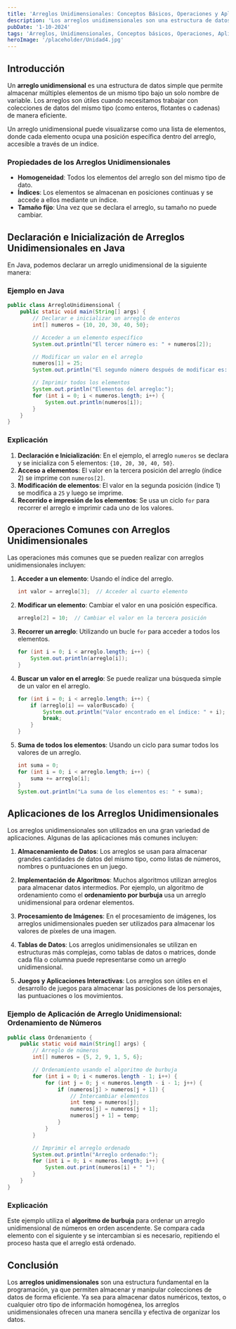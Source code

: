 ---
title: 'Arreglos Unidimensionales: Conceptos Básicos, Operaciones y Aplicaciones'
description: 'Los arreglos unidimensionales son una estructura de datos fundamental que permite almacenar múltiples elementos del mismo tipo. Aquí se explican los conceptos básicos, operaciones y aplicaciones.'
pubDate: '1-10-2024'
tags: 'Arreglos, Unidimensionales, Conceptos básicos, Operaciones, Aplicaciones, Programación, Java'
heroImage: '/placeholder/Unidad4.jpg'
---

## Introducción

Un **arreglo unidimensional** es una estructura de datos simple que permite almacenar múltiples elementos de un mismo tipo bajo un solo nombre de variable. Los arreglos son útiles cuando necesitamos trabajar con colecciones de datos del mismo tipo (como enteros, flotantes o cadenas) de manera eficiente.

Un arreglo unidimensional puede visualizarse como una lista de elementos, donde cada elemento ocupa una posición específica dentro del arreglo, accesible a través de un índice. 

### Propiedades de los Arreglos Unidimensionales

- **Homogeneidad**: Todos los elementos del arreglo son del mismo tipo de dato.
- **Índices**: Los elementos se almacenan en posiciones continuas y se accede a ellos mediante un índice.
- **Tamaño fijo**: Una vez que se declara el arreglo, su tamaño no puede cambiar.

## Declaración e Inicialización de Arreglos Unidimensionales en Java

En Java, podemos declarar un arreglo unidimensional de la siguiente manera:

### Ejemplo en Java

```java
public class ArregloUnidimensional {
    public static void main(String[] args) {
        // Declarar e inicializar un arreglo de enteros
        int[] numeros = {10, 20, 30, 40, 50};

        // Acceder a un elemento específico
        System.out.println("El tercer número es: " + numeros[2]);

        // Modificar un valor en el arreglo
        numeros[1] = 25;
        System.out.println("El segundo número después de modificar es: " + numeros[1]);

        // Imprimir todos los elementos
        System.out.println("Elementos del arreglo:");
        for (int i = 0; i < numeros.length; i++) {
            System.out.println(numeros[i]);
        }
    }
}
```

### Explicación

1. **Declaración e Inicialización**: En el ejemplo, el arreglo `numeros` se declara y se inicializa con 5 elementos: `{10, 20, 30, 40, 50}`.
2. **Acceso a elementos**: El valor en la tercera posición del arreglo (índice 2) se imprime con `numeros[2]`.
3. **Modificación de elementos**: El valor en la segunda posición (índice 1) se modifica a `25` y luego se imprime.
4. **Recorrido e impresión de los elementos**: Se usa un ciclo `for` para recorrer el arreglo e imprimir cada uno de los valores.

## Operaciones Comunes con Arreglos Unidimensionales

Las operaciones más comunes que se pueden realizar con arreglos unidimensionales incluyen:

1. **Acceder a un elemento**: Usando el índice del arreglo.
   ```java
   int valor = arreglo[3];  // Acceder al cuarto elemento
   ```

2. **Modificar un elemento**: Cambiar el valor en una posición específica.
   ```java
   arreglo[2] = 10;  // Cambiar el valor en la tercera posición
   ```

3. **Recorrer un arreglo**: Utilizando un bucle `for` para acceder a todos los elementos.
   ```java
   for (int i = 0; i < arreglo.length; i++) {
       System.out.println(arreglo[i]);
   }
   ```

4. **Buscar un valor en el arreglo**: Se puede realizar una búsqueda simple de un valor en el arreglo.
   ```java
   for (int i = 0; i < arreglo.length; i++) {
       if (arreglo[i] == valorBuscado) {
           System.out.println("Valor encontrado en el índice: " + i);
           break;
       }
   }
   ```

5. **Suma de todos los elementos**: Usando un ciclo para sumar todos los valores de un arreglo.
   ```java
   int suma = 0;
   for (int i = 0; i < arreglo.length; i++) {
       suma += arreglo[i];
   }
   System.out.println("La suma de los elementos es: " + suma);
   ```

## Aplicaciones de los Arreglos Unidimensionales

Los arreglos unidimensionales son utilizados en una gran variedad de aplicaciones. Algunas de las aplicaciones más comunes incluyen:

1. **Almacenamiento de Datos**: Los arreglos se usan para almacenar grandes cantidades de datos del mismo tipo, como listas de números, nombres o puntuaciones en un juego.

2. **Implementación de Algoritmos**: Muchos algoritmos utilizan arreglos para almacenar datos intermedios. Por ejemplo, un algoritmo de ordenamiento como el **ordenamiento por burbuja** usa un arreglo unidimensional para ordenar elementos.

3. **Procesamiento de Imágenes**: En el procesamiento de imágenes, los arreglos unidimensionales pueden ser utilizados para almacenar los valores de píxeles de una imagen.

4. **Tablas de Datos**: Los arreglos unidimensionales se utilizan en estructuras más complejas, como tablas de datos o matrices, donde cada fila o columna puede representarse como un arreglo unidimensional.

5. **Juegos y Aplicaciones Interactivas**: Los arreglos son útiles en el desarrollo de juegos para almacenar las posiciones de los personajes, las puntuaciones o los movimientos.

### Ejemplo de Aplicación de Arreglo Unidimensional: Ordenamiento de Números

```java
public class Ordenamiento {
    public static void main(String[] args) {
        // Arreglo de números
        int[] numeros = {5, 2, 9, 1, 5, 6};

        // Ordenamiento usando el algoritmo de burbuja
        for (int i = 0; i < numeros.length - 1; i++) {
            for (int j = 0; j < numeros.length - i - 1; j++) {
                if (numeros[j] > numeros[j + 1]) {
                    // Intercambiar elementos
                    int temp = numeros[j];
                    numeros[j] = numeros[j + 1];
                    numeros[j + 1] = temp;
                }
            }
        }

        // Imprimir el arreglo ordenado
        System.out.println("Arreglo ordenado:");
        for (int i = 0; i < numeros.length; i++) {
            System.out.print(numeros[i] + " ");
        }
    }
}
```

### Explicación

Este ejemplo utiliza el **algoritmo de burbuja** para ordenar un arreglo unidimensional de números en orden ascendente. Se compara cada elemento con el siguiente y se intercambian si es necesario, repitiendo el proceso hasta que el arreglo está ordenado.

## Conclusión

Los **arreglos unidimensionales** son una estructura fundamental en la programación, ya que permiten almacenar y manipular colecciones de datos de forma eficiente. Ya sea para almacenar datos numéricos, textos, o cualquier otro tipo de información homogénea, los arreglos unidimensionales ofrecen una manera sencilla y efectiva de organizar los datos.